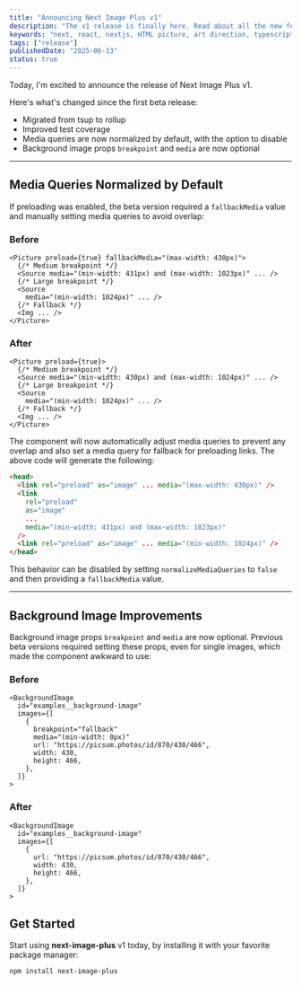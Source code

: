```yaml
---
title: "Announcing Next Image Plus v1"
description: "The v1 release is finally here. Read about all the new featured added."
keywords: "next, react, nextjs, HTML picture, art direction, typescript"
tags: ["release"]
publishedDate: "2025-06-13"
status: true
---
```


Today, I'm excited to announce the release of Next Image Plus v1.

Here's what's changed since the first beta release:

- Migrated from tsup to rollup
- Improved test coverage
- Media queries are now normalized by default, with the option to disable
- Background image props `breakpoint` and `media` are now optional

---

## Media Queries Normalized by Default

If preloading was enabled, the beta version required a `fallbackMedia` value and manually setting media queries to avoid overlap:

### Before

```tsx
<Picture preload={true} fallbackMedia="(max-width: 430px)">
  {/* Medium breakpoint */}
  <Source media="(min-width: 431px) and (max-width: 1023px)" ... />
  {/* Large breakpoint */}
  <Source
    media="(min-width: 1024px)" ... />
  {/* Fallback */}
  <Img ... />
</Picture>
```

### After

```tsx
<Picture preload={true}>
  {/* Medium breakpoint */}
  <Source media="(min-width: 430px) and (max-width: 1024px)" ... />
  {/* Large breakpoint */}
  <Source
    media="(min-width: 1024px)" ... />
  {/* Fallback */}
  <Img ... />
</Picture>
```

The component will now automatically adjust media queries to prevent any overlap and also set a media query for fallback for preloading links. The above code will
generate the following:

```html
<head>
  <link rel="preload" as="image" ... media="(max-width: 430px)" />
  <link
    rel="preload"
    as="image"
    ...
    media="(min-width: 431px) and (max-width: 1023px)"
  />
  <link rel="preload" as="image" ... media="(min-width: 1024px)" />
</head>
```

This behavior can be disabled by setting `normalizeMediaQueries` to `false` and then providing a `fallbackMedia` value.

---

## Background Image Improvements

Background image props `breakpoint` and `media` are now optional. Previous beta versions required setting these props, even for single images, which made the component awkward to use:

### Before

```tsx
<BackgroundImage
  id="examples__background-image"
  images={[
    {
      breakpoint="fallback"
      media="(min-width: 0px)"
      url: "https://picsum.photos/id/870/430/466",
      width: 430,
      height: 466,
    },
  ]}
>
```

### After

```tsx
<BackgroundImage
  id="examples__background-image"
  images={[
    {
      url: "https://picsum.photos/id/870/430/466",
      width: 430,
      height: 466,
    },
  ]}
>
```

## Get Started

Start using **next-image-plus** v1 today, by installing it with your favorite package manager:

```shell
npm install next-image-plus
```

